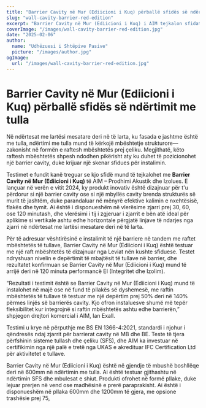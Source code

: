 ```yaml
---
title: "Barrier Cavity në Mur (Ediicioni i Kuq) përballë sfidës së ndërtimit me tulla"
slug: "wall-cavity-barrier-red-edition"
excerpt: "Barrier Cavity në Mur (Ediicioni i Kuq) i AIM tejkalon sfidat e instalimit duke u integruar me raftet mbështetëse të tullave, ndërsa siguron mbrojtje të fortë nga zjarri."
coverImage: "/images/wall-cavity-barrier-red-edition.jpg"
date: "2025-02-06"
author:
  name: "Udhëzuesi i Shtëpive Pasive"
  picture: "/images/author.jpg"
ogImage:
  url: "/images/wall-cavity-barrier-red-edition.jpg"
---
```


# Barrier Cavity në Mur (Ediicioni i Kuq) përballë sfidës së ndërtimit me tulla

Në ndërtesat me lartësi mesatare deri në të larta, ku fasada e jashtme është me tulla, ndërtimi me tulla mund të kërkojë mbështetje strukturore—zakonisht në formën e raftesh mbështetës prej çeliku. Megjithatë, këto raftesh mbështetës shpesh ndodhen pikërisht aty ku duhet të pozicionohet një barrier cavity, duke krijuar një skenar sfidues për instalimin.

Testimet e fundit kanë treguar se kjo sfidë mund të tejkalohet me **Barrier Cavity në Mur (Ediicioni i Kuq)** të AIM – Prodhimi Akustik dhe Izolues. E lançuar në verën e vitit 2024, ky produkt inovativ është dizajnuar për t'u përdorur si një barrier cavity ose si një mbyllës cavity brenda strukturës së murit të jashtëm, duke parandaluar në mënyrë efektive kalimin e nxehtësisë, flakës dhe tymit. Ai është i disponueshëm në vlerësime zjarri prej 30, 60, ose 120 minutash, dhe vlerësimi i tij i zgjeruar i zjarrit e bën atë ideal për aplikime si vertikale ashtu edhe horizontale përgjatë linjave të ndarjes nga zjarri në ndërtesat me lartësi mesatare deri në të larta.

Për të adresuar vështirësinë e instalimit të një barriere në tandem me raftet mbështetës të tullave, Barrier Cavity në Mur (Ediicioni i Kuq) është testuar me një raft mbështetës të dizajnuar nga Leviat nën kushte sfiduese. Testet ndryshuan nivelin e depërtimit të mbajtësit të tullave në barrier, dhe rezultatet konfirmuan se Barrier Cavity në Mur (Ediicioni i Kuq) mund të arrijë deri në 120 minuta performancë EI (Integritet dhe Izolim).

“Rezultati i testimit është se Barrier Cavity në Mur (Ediicioni i Kuq) mund të instalohet në majë ose në fund të pllakës së dyshemesë, me raftin mbështetës të tullave të testuar me një depërtim prej 50% deri në 140% përmes linjës së barrierës cavity. Kjo ofron instaluesve shumë më tepër fleksibilitet kur integrojnë si raftin mbështetës ashtu edhe barrierën,” shpjegon drejtori komercial i AIM, Ian Exall.

Testimi u krye në përputhje me BS EN 1366-4:2021, standardi i njohur i qëndresës ndaj zjarrit për barrierat cavity në MB dhe BE. Teste të tjera përfshinin sisteme tullash dhe çeliku (SFS), dhe AIM ka investuar në certifikimin nga një palë e tretë nga UKAS e akredituar IFC Certification Ltd për aktivitetet e tullave.

Barrier Cavity në Mur (Ediicioni i Kuq) është në gjendje të mbushë boshllëqe deri në 600mm në ndërtimin me tulla. Ai është testuar gjithashtu në ndërtimin SFS dhe mbulesat e shiut. Produkti ofrohet në formë pllake, duke lejuar prerjen në vend ose madhësinë e prerë paraprakisht. Ai është i disponueshëm në pllaka 600mm dhe 1200mm të gjera, me opsione trashësie prej 75,